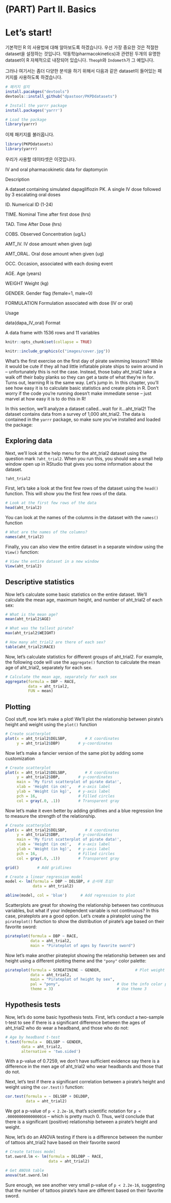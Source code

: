 # (PART) Part II. Basics {-}

# Let's start! {#start}

기본적인 R 의 사용법에 대해 알아보도록 하겠습니다.
우선 가장 중요한 것은 적절한 dataset을 설정하는 것입니다.
약동학(pharmacokinetics)과 관련된 두개의 유명한 dataset이 R 자체적으로 내장되어 있습니다.
`Theoph`와 `Indometh`가 그 예입니다.

그러나 여기서는 좀더 다양한 분석을 하기 위해서 다음과 같은 dataset이 들어있는 패키지를 사용하도록 하겠습니다.

```r
# 패키지 설치
install.pacakges("devtools")
devtools::install_github("dpastoor/PKPDdatasets")

# Install the yarrr package
install.packages('yarrr')

# Load the package
library(yarrr)

```

이제 패키지를 불러옵니다.

```r
library(PKPDdatasets)
library(yarrr)
```

우리가 사용할 데이타셋은 이것입니다. 

IV and oral pharmacokinetic data for daptomycin

Description

A dataset containing simulated dapagliflozin PK. A single IV dose followed by 3 escalating oral doses

ID. Numerical ID (1-24)

TIME. Nominal Time after first dose (hrs)

TAD. Time After Dose (hrs)

COBS. Observed Concentration (ug/L)

AMT_IV. IV dose amount when given (ug)

AMT_ORAL. Oral dose amount when given (ug)

OCC. Occasion, associated with each dosing event

AGE. Age (years)

WEIGHT Weight (kg)

GENDER. Gender flag (female=1, male=0)

FORMULATION Formulation associated with dose (IV or oral)

Usage

data(dapa_IV_oral)
Format

A data frame with 1536 rows and 11 variables



```r
knitr::opts_chunk$set(collapse = TRUE)
```

```r
knitr::include_graphics(c("images/cover.jpg"))
```

What's the first exercise on the first day of pirate swimming lessons? While it would be cute if they all had little inflatable pirate ships to swim around in -- unfortunately this is not the case. Instead, those baby aht_trial2 take a walk off their baby planks so they can get a taste of what they're in for. Turns out, learning R is the same way. Let's jump in. In this chapter, you'll see how easy it is to calculate basic statistics and create plots in R. Don't worry if the code you're running doesn't make immediate sense -- just marvel at how easy it is to do this in R!

In this section, we'll analyze a dataset called...wait for it...aht_trial2! The dataset contains data from a survey of 1,000 aht_trial2. The data is contained in the `yarrr` package, so make sure you've installed and loaded the package:




## Exploring data

Next, we'll look at the help menu for the aht_trial2 dataset using the question mark `?aht_trial2`. When you run this, you should see a small help window open up in RStudio that gives you some information about the dataset.

```r
?aht_trial2
```


First, let's take a look at the first few rows of the dataset using the `head()` function. This will show you the first few rows of the data.

```r
# Look at the first few rows of the data
head(aht_trial2)
```

You can look at the names of the columns in the dataset with the `names()` function

```r
# What are the names of the columns?
names(aht_trial2)
```

Finally, you can also view the entire dataset in a separate window using the `View()` function:

```r
# View the entire dataset in a new window
View(aht_trial2)
```


## Descriptive statistics

Now let's calculate some basic statistics on the entire dataset. We'll calculate the mean age, maximum height, and number of aht_trial2 of each sex:

```r
# What is the mean age?
mean(aht_trial2$AGE)

# What was the tallest pirate?
max(aht_trial2$WEIGHT)

# How many aht_trial2 are there of each sex?
table(aht_trial2$RACE)
```

Now, let's calculate statistics for different groups of aht_trial2. For example, the following code will use the `aggregate()` function to calculate the mean age of aht_trial2, separately for each sex.

```r
# Calculate the mean age, separately for each sex
aggregate(formula = DBP ~ RACE,
          data = aht_trial2,
          FUN = mean)
```


## Plotting

Cool stuff, now let's make a plot! We'll plot the relationship between pirate's height and weight using the `plot()` function

```r
# Create scatterplot
plot(x = aht_trial2$DELSBP,        # X coordinates
     y = aht_trial2$DBP)        # y-coordinates
```

Now let's make a fancier version of the same plot by adding some customization 

```r
# Create scatterplot
plot(x = aht_trial2$DELSBP,        # X coordinates
     y = aht_trial2$DBP,        # y-coordinates
     main = 'My first scatterplot of pirate data!',
     xlab = 'Height (in cm)',   # x-axis label
     ylab = 'Weight (in kg)',   # y-axis label
     pch = 16,                  # Filled circles
     col = gray(.0, .1))        # Transparent gray
```

Now let's make it even better by adding gridlines and a blue regression line to measure the strength of the relationship.

```r
# Create scatterplot
plot(x = aht_trial2$DELSBP,        # X coordinates
     y = aht_trial2$DBP,        # y-coordinates
     main = 'My first scatterplot of pirate data!',
     xlab = 'Height (in cm)',   # x-axis label
     ylab = 'Weight (in kg)',   # y-axis label
     pch = 16,                  # Filled circles
     col = gray(.0, .1))        # Transparent gray

grid()        # Add gridlines

# Create a linear regression model
model <- lm(formula = DBP ~ DELSBP, # 순서에 조심!
            data = aht_trial2)

abline(model, col = 'blue')      # Add regression to plot
```


Scatterplots are great for showing the relationship between two continuous variables, but what if your independent variable is not continuous? In this case, pirateplots are a good option. Let's create a pirateplot using the `pirateplot()` function to show the distribution of pirate's age based on their favorite sword:

```r
pirateplot(formula = DBP ~ RACE, 
           data = aht_trial2,
           main = "Pirateplot of ages by favorite sword")
```

Now let's make another pirateplot showing the relationship between sex and height using a different plotting theme and the `"pony"` color palette:

```r
pirateplot(formula = SCREATININE ~ GENDER,               # Plot weight as a function of sex
           data = aht_trial2,                       
           main = "Pirateplot of height by sex",
           pal = "pony",                         # Use the info color palette
           theme = 3)                            # Use theme 3
```


## Hypothesis tests

Now, let's do some basic hypothesis tests. First, let's conduct a two-sample t-test to see if there is a significant difference between the ages of aht_trial2 who do wear a headband, and those who do not:

```r
# Age by headband t-test
t.test(formula =  DELSBP ~ GENDER,
       data = aht_trial2,
       alternative = 'two.sided')
```

With a p-value of 0.7259, we don't have sufficient evidence say there is a difference in the men age of aht_trial2 who wear headbands and those that do not.

Next, let's test if there a significant correlation between a pirate's height and weight using the `cor.test()` function:

```r
cor.test(formula = ~ DELSBP + DELDBP,
         data = aht_trial2)
```

We got a p-value of `p < 2.2e-16`, that's scientific notation for `p < .00000000000000016` -- which is pretty much 0. Thus, we'd conclude that there is a significant (positive) relationship between a pirate's height and weight.

Now, let's do an ANOVA testing if there is a difference between the number of tattoos aht_trial2 have based on their favorite sword

```r
# Create tattoos model
tat.sword.lm <- lm(formula = DELDBP ~ RACE,
                   data = aht_trial2)

# Get ANOVA table
anova(tat.sword.lm)
```

Sure enough, we see another very small p-value of `p < 2.2e-16`, suggesting that the number of tattoos pirate's have are different based on their favorite sword.
